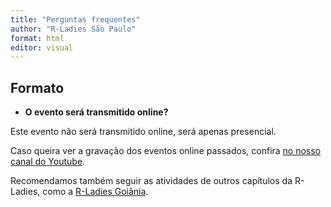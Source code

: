 ```yaml
---
title: "Perguntas frequentes"
author: "R-Ladies São Paulo"
format: html
editor: visual
---
```


## Formato

-   **O evento será transmitido online?**

Este evento não será transmitido online, será apenas presencial.

Caso queira ver a gravação dos eventos online passados, confira [no nosso canal do Youtube](https://www.youtube.com/@RLadiesSaoPaulo/streams).

Recomendamos também seguir as atividades de outros capítulos da R-Ladies, como a [R-Ladies Goiânia](https://www.instagram.com/rladiesgyn/).
